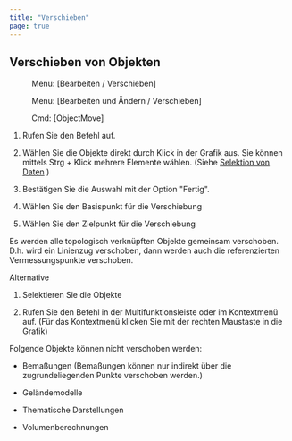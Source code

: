 ```yaml
---
title: "Verschieben"
page: true
---
```

## Verschieben von Objekten
<GeoMapper> <Menu> Menu: [Bearbeiten / Verschieben] </Menu> </GeoMapper>
<GeoDesigner> <Menu> Menu: [Bearbeiten und Ändern / Verschieben] </Menu> 
 <Menu> Cmd: [ObjectMove] </Menu> </GeoDesigner>


1. Rufen Sie den Befehl auf.

2. W&#228;hlen Sie die Objekte direkt durch Klick in der Grafik aus. Sie k&#246;nnen mittels <Border>Strg + Klick</Border>  mehrere Elemente w&#228;hlen. (Siehe 
[Selektion von Daten](../grafik/selektionvondaten)
)

3. Best&#228;tigen Sie die Auswahl mit der Option &quot;Fertig&quot;.

4. W&#228;hlen Sie den Basispunkt f&#252;r die Verschiebung

5. W&#228;hlen Sie den Zielpunkt f&#252;r die Verschiebung




<Success>
Es werden alle topologisch verkn&#252;pften Objekte gemeinsam verschoben. D.h. wird ein Linienzug verschoben, dann werden auch die referenzierten Vermessungspunkte verschoben.
</Success>


Alternative


1. Selektieren Sie die Objekte 

2. Rufen Sie den Befehl in der Multifunktionsleiste oder im Kontextmen&#252; auf. (F&#252;r das Kontextmen&#252; klicken Sie mit der rechten Maustaste in die Grafik)




<Warning>
Folgende Objekte k&#246;nnen nicht verschoben werden:


- Bema&#223;ungen (Bema&#223;ungen k&#246;nnen nur indirekt &#252;ber die zugrundeliegenden Punkte verschoben werden.)


- Gel&#228;ndemodelle


- Thematische Darstellungen


- Volumenberechnungen




</Warning>


